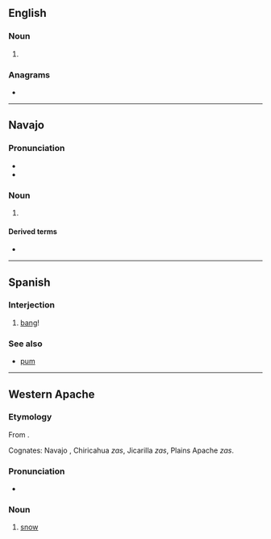 {{also|zás|zaś}}
==English==

===Noun===
{{head|en|noun plural form}}

# {{plural of|za|lang=en}}

===Anagrams===
* {{anagrams|en|saz}}

----

==Navajo==
{{wikipedia|lang=nv}}

===Pronunciation===
* {{IPA|/zɑ̀s/|lang=nv}}
* {{audio|Nv-zas.ogg|Audio (NV)|lang=nv}}

===Noun===
{{head|nv|noun|cat2=basic nouns}}

# {{altform|from=Eastern Navajo|lang=nv|yas|t=snow}}

====Derived terms====
* {{l|nv|Zas Niłtʼees}}

----

==Spanish==

===Interjection===
{{head|es|interjections}}

# [[bang]]!

===See also===
* [[pum]]

----

==Western Apache==

===Etymology===
From {{etyl|ath-pro|apw}} {{m|ath-pro|*yəx̣s}}.

Cognates: Navajo ''{{l|nv|yas}}'', Chiricahua ''zas'', Jicarilla ''zas'', Plains Apache ''zas''.

===Pronunciation===
* {{IPA|[zàs]|lang=apw}}

===Noun===
{{head|apw|nouns}}

# [[snow]]